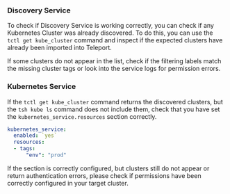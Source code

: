 ### Discovery Service

To check if Discovery Service is working correctly, you can check if any Kubernetes 
Cluster was already discovered. To do this, you can use the `tctl get kube_cluster` 
command and inspect if the expected clusters have already been imported into Teleport.

If some clusters do not appear in the list, check if the filtering labels match 
the missing cluster tags or look into the service logs for permission errors.

### Kubernetes Service

If the `tctl get kube_cluster` command returns the discovered clusters, but the 
`tsh kube ls` command does not include them, check that you have set the 
`kubernetes_service.resources` section correctly.

```yaml
kubernetes_service:
  enabled: `yes`
  resources:
  - tags:
      "env": "prod"
```

If the section is correctly configured, but clusters still do not appear or 
return authentication errors, please check if permissions have been correctly configured 
in your target cluster.